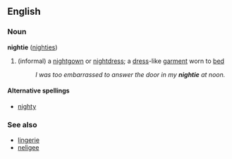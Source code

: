 ==English==
===Noun===
'''nightie''' ([[nighties]])

#(informal) a [[nightgown]] or [[nightdress]]; a [[dress]]-like [[garment]] worn to [[bed]]
#:''I was too embarrassed to answer the door in my '''nightie''' at noon.''

====Alternative spellings====
*[[nighty]]<!-- almost but not quite as common on Google -->

===See also===
*[[lingerie]]
*[[neligee]]